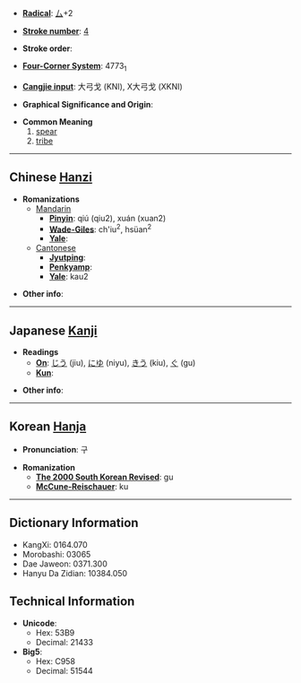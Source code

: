 * '''[[Wiktionary:Chinese radical index| Radical]]''': [[Wiktionary:Chinese radical index 厶|厶]]+2

* '''[[Wiktionary:Chinese total strokes index|Stroke number]]''': [[Wiktionary:Chinese total strokes index 4|4]]

* '''Stroke order''': 

* '''[[Wiktionary:Chinese four corner index|Four-Corner System]]''': 4773<sub>1</sub>

* '''[[Wiktionary:Chinese Cangjie index|Cangjie input]]''': 大弓戈 (KNI), X大弓戈 (XKNI)

* '''Graphical Significance and Origin''': 

* '''Common Meaning'''
*#[[spear]]
*# [[tribe]]


----

== Chinese [[Hanzi]] ==

* '''Romanizations'''
** [[Mandarin]]
*** '''[[Pinyin]]''': qiú (qiu2), xuán (xuan2)
*** '''[[Wade-Giles]]''': ch'iu<sup>2</sup>, hsüan<sup>2</sup>
*** '''[[Yale]]''': 
**[[Cantonese]]
***'''[[Jyutping]]''':
***'''[[Penkyamp]]''': 
***'''[[Yale]]''': kau2

* '''Other info''': 

----

== Japanese [[Kanji]] ==

* '''Readings'''
** '''[[On]]''': [[じう]] (jiu), [[にゆ]] (niyu), [[きう]] (kiu), [[ぐ]] (gu)
** '''[[Kun]]''': 

* '''Other info''':  

----

== Korean [[Hanja]] ==

* '''Pronunciation''': 구

* '''Romanization'''
** '''[[The 2000 South Korean Revised Romanization|The 2000 South Korean Revised]]''': gu
** '''[[McCune-Reischauer]]''': ku

----

== Dictionary Information ==

* KangXi: 0164.070
* Morobashi: 03065
* Dae Jaweon: 0371.300
* Hanyu Da Zidian: 10384.050

== Technical Information ==

* '''Unicode''':
** Hex: 53B9
** Decimal: 21433
* '''Big5''':
** Hex: C958
** Decimal: 51544